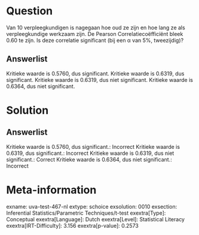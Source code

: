 Question
========

Van 10 verpleegkundigen is nagegaan hoe oud ze zijn en hoe lang ze als
verpleegkundige werkzaam zijn. De Pearson Correlatiecoëfficiënt bleek
0.60 te zijn. Is deze correlatie significant (bij een α van 5%,
tweezijdig)?

Answerlist
----------

Kritieke waarde is 0.5760, dus significant.
Kritieke waarde is 0.6319, dus significant.
Kritieke waarde is 0.6319, dus niet significant.
Kritieke waarde is 0.6364, dus niet significant.

Solution
========

Answerlist
----------

Kritieke waarde is 0.5760, dus significant.: Incorrect
Kritieke waarde is 0.6319, dus significant.: Incorrect
Kritieke waarde is 0.6319, dus niet significant.: Correct
Kritieke waarde is 0.6364, dus niet significant.: Incorrect

Meta-information
================
exname: uva-test-467-nl
extype: schoice
exsolution: 0010
exsection: Inferential Statistics/Parametric Techniques/t-test
exextra[Type]: Conceptual
exextra[Language]: Dutch
exextra[Level]: Statistical Literacy
exextra[IRT-Difficulty]: 3.156
exextra[p-value]: 0.2573
